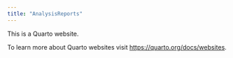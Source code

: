 ```yaml
---
title: "AnalysisReports"
---
```


This is a Quarto website.

To learn more about Quarto websites visit <https://quarto.org/docs/websites>.
